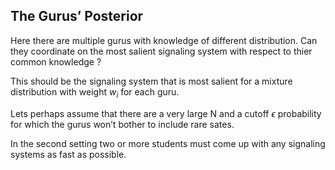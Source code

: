 

## The Gurus' Posterior

Here there are multiple gurus with knowledge of different distribution. Can they coordinate on the most salient signaling system with respect to thier common knowledge ? 

This should be the signaling system that is most salient for a mixture distribution with weight $w_i$ for each guru.

Lets perhaps assume that there are a very large N and a cutoff $\epsilon$ probability for which the gurus won't bother to include rare sates.


In the second setting two or more students must come up with any signaling systems as fast as possible.

